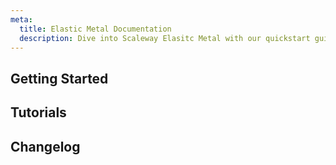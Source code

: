```yaml
---
meta:
  title: Elastic Metal Documentation
  description: Dive into Scaleway Elasitc Metal with our quickstart guides, how-tos, tutorials and more.
---
```


<ProductHeader
   productName="Elastic Metal"
   productLogo="elasticMetal"
   description="Elastic Metal is the ultimate solution for demanding workloads and data-intensive applications. Deploy dedicated servers on the go with security and performance."
   url="/elastic-metal/quickstart"
   label="Elastic Metal Quickstart"
/>

## Getting Started

<Grid>
    <SummaryCard
        title="Quickstart"
        icon="rocket"
        description="Learn how to create, connect to, and delete an Elastic Metal server in a few steps."
        label="View Quickstart"
        url="/elastic-metal/quickstart/"
    />
    <SummaryCard
        title="Concepts"
        icon="info"
        description="Core concepts that give you a better understanding of Scaleway Elastic Metal."
        label="View Concepts"
        url="/elastic-metal/concepts/"
    />
    <SummaryCard
        title="How-tos"
        icon="help-circle-outline"
        description="Check our guides to creating and managing Elastic Metal servers and their features."
        label="View How-tos"
        url="/elastic-metal/how-to/"
    />
    <SummaryCard
        title="Additional content"
        icon="book-open-outline"
        description="Guides to choosing an Elastic Metal server, understand pricing and advanced configuration."
        label="View additional content"
        url="/elastic-metal/reference-content/"
    />
</Grid>

## Tutorials

<Grid>
    <Card
        title="Deploying Odoo ERP on Ubuntu 20.04 LTS (Focal Fossa)"
        url="/tutorials/odoo/"
        label="Read more"
    />
    <Card
        title="First steps with the Linux command line"
        url="/tutorials/first-steps-linux-command-line/"
        label="Read more"
    />
    <Card
        title="Learning systemd essentials"
        url="/tutorials/systemd-essentials/"
        label="Read more"
    />
    <Card
        title="Installing Jitsi Meet on Ubuntu Jammy Jellyfish (22.04 LTS)"
        url="/tutorials/jitsi-ubuntu-jammy-jellyfish/"
        label="Read more"
    />
</Grid>

<ClickableBanner
    productLogo="cli"
    title="Elastic Metal API"
    description="Learn how to create and manage your Scaleway Elastic Metal through the API."
    url="https://www.scaleway.com/en/developers/api/elastic-metal/"
    label="Go to Elastic Metal API"
/>

## Changelog

<ChangelogList
    productName="elastic-metal"
    numberOfChanges={3}
/>

